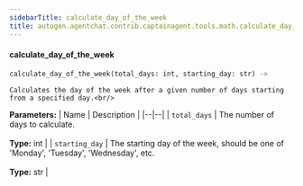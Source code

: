 ```yaml
---
sidebarTitle: calculate_day_of_the_week
title: autogen.agentchat.contrib.captainagent.tools.math.calculate_day_of_the_week.calculate_day_of_the_week
---
```


<code class="doc-symbol doc-symbol-heading doc-symbol-function"></code>
#### calculate_day_of_the_week

```python
calculate_day_of_the_week(total_days: int, starting_day: str) -> 
```

    Calculates the day of the week after a given number of days starting from a specified day.<br/>

<b>Parameters:</b>
| Name | Description |
|--|--|
| `total_days` | The number of days to calculate.<br/><br/>**Type:** int |
| `starting_day` | The starting day of the week, should be one of 'Monday', 'Tuesday', 'Wednesday', etc.<br/><br/>**Type:** str |

<br />